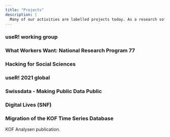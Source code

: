 ```yaml
---
title: "Projects"
description: |
  Many of our activities are labelled projects today. As a research software engineer many of my projects ideally result in an open source software package. For all my other work that cannot be easily bundled into package and be deployed somewhere, I am happy to be able to summarize them as 'projects'.
---
```



### useR! working group

### What Workers Want: National Research Program 77

### Hacking for Social Sciences

### useR! 2021 global

### Swissdata - Making Public Data Public

### Digital Lives (SNF)

### Migration of the KOF Time Series Database

KOF Analysen publication. 





